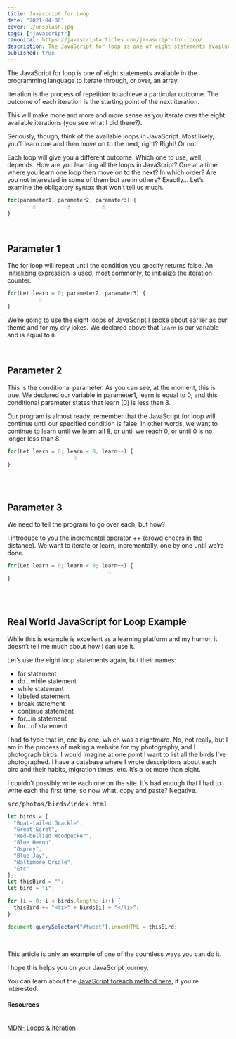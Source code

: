 ```yaml
---
title: Javascript for Loop
date: "2021-04-08"
cover: ./unsplash.jpg
tags: ["javascript"]
canonical: https://javascriptarticles.com/javascript-for-loop/
description: The JavaScript for loop is one of eight statements available in the programming language to iterate through, or over, an array.
published: true
---
```


The JavaScript for loop is one of eight statements available in the programming language to iterate through, or over, an array.

Iteration is the process of repetition to achieve a particular outcome. The outcome of each iteration is the starting point of the next iteration.

This will make more and more and more sense as you iterate over the eight available iterations (you see what I did there?).

Seriously, though, think of the available loops in JavaScript. Most likely, you’ll learn one and then move on to the next, right? Right! Or not!

Each loop will give you a different outcome. Which one to use, well, depends. How are you learning all the loops in JavaScript? One at a time where you learn one loop then move on to the next? In which order? Are you not interested in some of them but are in others? Exactly...
Let’s examine the obligatory syntax that won’t tell us much.

```js
for(parameter1, parameter2, paramater3) {
        ☝️          ☝️          ☝️
}
```

<br />

## Parameter 1

The for loop will repeat until the condition you specify returns false. An initializing expression is used, most commonly, to initialize the iteration counter.

```js
for(Let learn = 0; parameter2, paramater3) {
          ☝️          
}
```

We’re going to use the eight loops of JavaScript I spoke about earlier as our theme and for my dry jokes. We declared above that ```learn``` is our variable and is equal to ```0```.

<br />

## Parameter 2

This is the conditional parameter. As you can see, at the moment, this is true. We declared our variable in parameter1, learn is equal to 0, and this conditional parameter states that learn (0) is less than 8.

Our program is almost ready; remember that the JavaScript for loop will continue until our specified condition is false. In other words, we want to continue to learn until we learn all 8, or until we reach 0, or until 0 is no longer less than 8.

```js
for(Let learn = 0; learn < 8, learn++) {
                     ☝️          
}
```

<br /><br />

## Parameter 3

We need to tell the program to go over each, but how?

I introduce to you the incremental operator ++ (crowd cheers in the distance). We want to iterate or learn, incrementally, one by one until we’re done.

```js
for(Let learn = 0; learn < 8; learn++) {
                                ☝️          
}
```

<br /><br />

## Real World JavaScript for Loop Example

While this is example is excellent as a learning platform and my humor, it doesn’t tell me much about how I can use it.

Let’s use the eight loop statements again, but their names:

  + for statement
  + do...while statement
  + while statement
  + labeled statement
  + break statement
  + continue statement
  + for...in statement
  + for...of statement


I had to type that in, one by one, which was a nightmare. No, not really, but I am in the process of making a website for my photography, and I photograph birds. I would imagine at one point I want to list all the birds I’ve photographed. I have a database where I wrote descriptions about each bird and their habits, migration times, etc. It’s a lot more than eight.

I couldn’t possibly write each one on the site. It’s bad enough that I had to write each the first time, so now what, copy and paste? Negative.

<pre className="code-title">src/photos/birds/index.html</pre>
```js
let birds = [
  "Boat-tailed Grackle",
  "Great Egret",
  "Red-bellied Woodpecker",
  "Blue Heron",
  "Osprey",
  "Blue Jay",
  "Baltimore Oriole",
  "Etc"
];
let thisBird = "";
let bird = "i";

for (i = 0; i < birds.length; i++) {
  thisBird += "<li>" + birds[i] + "</li>";
}

document.querySelector("#tweet").innerHTML = thisBird;
```

<br />

This article is only an example of one of the countless ways you can do it.

I hope this helps you on your JavaScript journey.

You can learn about the [JavaScript foreach method here](https://javascriptarticles.com/javascript-foreach-loop-through-an-array/), if you're interested.

<Card>
<h4>Resources</h4>
<br />
<a className="footnote" href="https://developer.mozilla.org/en-US/docs/Web/JavaScript/Guide/Loops_and_iteration">MDN- Loops & Iteration</a><br />


</Card>
